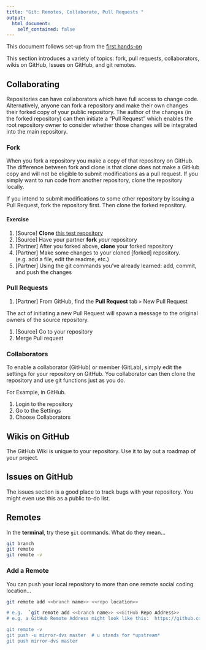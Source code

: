 ```yaml
---
title: "Git: Remotes, Collaborate, Pull Requests "
output: 
  html_document:
    self_contained: false
---
```


This document follows set-up from the [first hands-on](handson.html)

This section introduces a variety of topics:  fork, pull requests, collaborators, wikis on GitHub, Issues on GitHub, and git remotes.


## Collaborating

Repositories can have collaborators which have full access to change code.  Alternatively, anyone can fork a repository and make their own changes their forked copy of your public repository.  The author of the changes (in the forked repository) can then initiate a "Pull Request" which enables the root repository owner to consider whether those changes will be integrated into the main repository. 

### Fork

When you fork a repository you make a copy of that repository on GitHub.  The difference between fork and clone is that clone does not make a GitHub copy and will not be eligible to submit modifications as a pull request.  If you simply want to run code from another repository, clone the repository locally.  

If you intend to submit modifications to some other repository by issuing a Pull Request, fork the  repository first.  Then clone the forked repository.


#### Exercise

1. [Source] **Clone** [this test repository](https://github.com/data-and-visualization/pr_hello-world
)
1. [Source] Have your partner **fork** _your_ repository
1. [Partner] After you forked above, **clone** your forked repository
1. [Partner] Make some changes to your cloned [forked] repository.  (e.g. add a file, edit the readme, etc.)
1. [Partner] Using the git commands you've already learned:  add, commit, and push the changes


### Pull Requests

1. [Partner] From GitHub, find the **Pull Request** tab `>`  New Pull Request

The act of initiating a new Pull Request will spawn a message to the original owners of the source repository.  

1. [Source] Go to your repository
1. Merge Pull request

### Collaborators

To enable a collaborator (GitHub) or member (GitLab), simply edit the settings for your repository on GitHub.  You collaborator can then clone the repository and use git functions just as you do.  

For Example, in GitHub.

1. Login to the repository
1. Go to the Settings
1. Choose Collaborators

## Wikis on GitHub

The GitHub Wiki is unique to your repository.  Use it to lay out a roadmap of your project.

## Issues on GitHub

The issues section is a good place to track bugs with your repository.  You might even use this as a public to-do list.

## Remotes

In the **terminal**, try these `git` commands.  What do they mean...

``` sh
git branch
git remote
git remote -v
```


### Add a Remote

You can push your local repository to more than one remote social coding location...

``` sh
git remote add <<branch name>> <<repo location>>

# e.g.  `git remote add <<branch name>> <<GitHub Repo Address>>
# e.g. a GitHub Remote Address might look like this:  https://github.com/data-and-visualization/mozadrella-test.git

git remote -v
git push -u mirror-dvs master  # u stands for *upstream*
git push mirror-dvs master
```


    
<!-- Notes for Next Section -->
<!-- Should cover collaboration 
- Simplicity of the Roll-back on Social Coding sites (look at a previous version, copy/paste)
- XKCD: sync-up ; If errors: save work elseswhere, delete and download a fresh copy.
- pull requests 
- revert
- reset
- remotes
- triggers / Webhooks
- add collaborators
- Organizational Accounts
- wiki
- issues
and collaboration --> 
    
